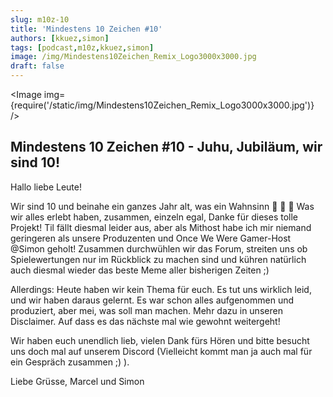 ```yaml
---
slug: m10z-10
title: 'Mindestens 10 Zeichen #10'
authors: [kkuez,simon]
tags: [podcast,m10z,kkuez,simon]
image: /img/Mindestens10Zeichen_Remix_Logo3000x3000.jpg
draft: false
---
```



<Image img={require('/static/img/Mindestens10Zeichen_Remix_Logo3000x3000.jpg')} />

<!--truncate-->

## Mindestens 10 Zeichen #10 - Juhu, Jubiläum, wir sind 10!

Hallo liebe Leute!

Wir sind 10 und beinahe ein ganzes Jahr alt, was ein Wahnsinn :tada: :tada: :tada:
Was wir alles erlebt haben, zusammen, einzeln egal, Danke für dieses tolle Projekt!
Til fällt diesmal leider aus, aber als Mithost habe ich mir niemand geringeren als unsere Produzenten und Once We Were Gamer-Host @Simon geholt! Zusammen durchwühlen wir das Forum, streiten uns ob Spielewertungen nur im Rückblick zu machen sind und kühren natürlich auch diesmal wieder das beste Meme aller bisherigen Zeiten ;)

Allerdings:
Heute haben wir kein Thema für euch.
Es tut uns wirklich leid, und wir haben daraus gelernt. Es war schon alles aufgenommen und produziert, aber mei, was soll man machen. Mehr dazu in unseren Disclaimer.
Auf dass es das nächste mal wie gewohnt weitergeht!

Wir haben euch unendlich lieb, vielen Dank fürs Hören und bitte besucht uns doch mal auf unserem Discord (Vielleicht kommt man ja auch mal für ein Gespräch zusammen ;) ).

Liebe Grüsse,
Marcel und Simon


<ReactPlayer
    width="100%"
    height="50px"
    controls
    url='https://m10z.picnotes.de/M10Z/M10Z_010.mp3'
/>
